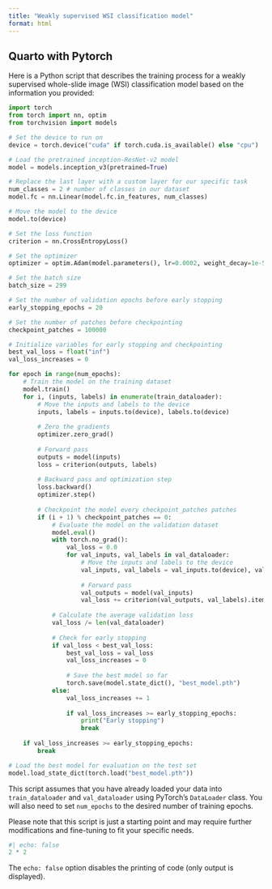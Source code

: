 ```yaml
---
title: "Weakly supervised WSI classification model"
format: html
---
```


## Quarto with Pytorch

Here is a Python script that describes the training process for a weakly supervised whole-slide image (WSI) classification model based on the information you provided:

```python
import torch
from torch import nn, optim
from torchvision import models

# Set the device to run on
device = torch.device("cuda" if torch.cuda.is_available() else "cpu")

# Load the pretrained inception-ResNet-v2 model
model = models.inception_v3(pretrained=True)

# Replace the last layer with a custom layer for our specific task
num_classes = 2 # number of classes in our dataset
model.fc = nn.Linear(model.fc.in_features, num_classes)

# Move the model to the device
model.to(device)

# Set the loss function
criterion = nn.CrossEntropyLoss()

# Set the optimizer
optimizer = optim.Adam(model.parameters(), lr=0.0002, weight_decay=1e-5)

# Set the batch size
batch_size = 299

# Set the number of validation epochs before early stopping
early_stopping_epochs = 20

# Set the number of patches before checkpointing
checkpoint_patches = 100000

# Initialize variables for early stopping and checkpointing
best_val_loss = float("inf")
val_loss_increases = 0

for epoch in range(num_epochs):
    # Train the model on the training dataset
    model.train()
    for i, (inputs, labels) in enumerate(train_dataloader):
        # Move the inputs and labels to the device
        inputs, labels = inputs.to(device), labels.to(device)
        
        # Zero the gradients
        optimizer.zero_grad()
        
        # Forward pass
        outputs = model(inputs)
        loss = criterion(outputs, labels)
        
        # Backward pass and optimization step
        loss.backward()
        optimizer.step()
        
        # Checkpoint the model every checkpoint_patches patches
        if (i + 1) % checkpoint_patches == 0:
            # Evaluate the model on the validation dataset
            model.eval()
            with torch.no_grad():
                val_loss = 0.0
                for val_inputs, val_labels in val_dataloader:
                    # Move the inputs and labels to the device
                    val_inputs, val_labels = val_inputs.to(device), val_labels.to(device)
                    
                    # Forward pass
                    val_outputs = model(val_inputs)
                    val_loss += criterion(val_outputs, val_labels).item()
            
            # Calculate the average validation loss
            val_loss /= len(val_dataloader)
            
            # Check for early stopping
            if val_loss < best_val_loss:
                best_val_loss = val_loss
                val_loss_increases = 0
                
                # Save the best model so far
                torch.save(model.state_dict(), "best_model.pth")
            else:
                val_loss_increases += 1
                
                if val_loss_increases >= early_stopping_epochs:
                    print("Early stopping")
                    break
    
    if val_loss_increases >= early_stopping_epochs:
        break

# Load the best model for evaluation on the test set
model.load_state_dict(torch.load("best_model.pth"))

```

This script assumes that you have already loaded your data into `train_dataloader` and `val_dataloader` using PyTorch's `DataLoader` class. 
You will also need to set `num_epochs` to the desired number of training epochs.

Please note that this script is just a starting point and may require further modifications and fine-tuning to fit your specific needs.

```r
#| echo: false
2 * 2
```

The `echo: false` option disables the printing of code (only output is displayed).
